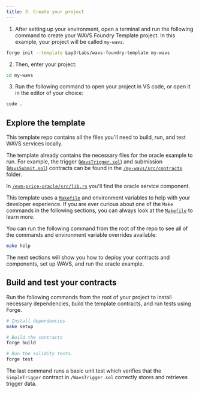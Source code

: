 ```yaml
---
title: 3. Create your project
---
```


1. After setting up your environment, open a terminal and run the following command to create your WAVS Foundry Template project. In this example, your project will be called `my-wavs`.

```bash docci-ignore
forge init --template Lay3rLabs/wavs-foundry-template my-wavs
```

2. Then, enter your project:

```bash docci-ignore
cd my-wavs
```

3. Run the following command to open your project in VS code, or open it in the editor of your choice:

```bash docci-ignore
code .
```

## Explore the template

This template repo contains all the files you'll need to build, run, and test WAVS services locally.

The template already contains the necessary files for the oracle example to run. For example, the trigger ([`WavsTrigger.sol`](https://github.com/Lay3rLabs/wavs-foundry-template/tree/v0.3.0/src/contracts/WavsTrigger.sol)) and submission ([`WavsSubmit.sol`](https://github.com/Lay3rLabs/wavs-foundry-template/tree/v0.3.0/src/contracts/WavsSubmit.sol)) contracts can be found in the [`/my-wavs/src/contracts`](https://github.com/Lay3rLabs/wavs-foundry-template/tree/v0.3.0/src) folder.

In [`/evm-price-oracle/src/lib.rs`](https://github.com/Lay3rLabs/wavs-foundry-template/tree/v0.3.0/components/evm-price-oracle/src/lib.rs) you'll find the oracle service component.

This template uses a [`Makefile`](https://github.com/Lay3rLabs/wavs-foundry-template/tree/v0.3.0/Makefile) and environment variables to help with your developer experience. If you are ever curious about one of the `Make` commands in the following sections, you can always look at the [`Makefile`](https://github.com/Lay3rLabs/wavs-foundry-template/tree/v0.3.0/Makefile) to learn more.

<Callout title="Info" type="info">

You can run the following command from the root of the repo to see all of the commands and environment variable overrides available:

```bash docci-ignore
make help
```

</Callout>

The next sections will show you how to deploy your contracts and components, set up WAVS, and run the oracle example.


## Build and test your contracts

Run the following commands from the root of your project to install necessary dependencies, build the template contracts, and run tests using Forge.

```bash
# Install dependencies
make setup

# Build the contracts
forge build

# Run the solidity tests.
forge test
```

The last command runs a basic unit test which verifies that the `SimpleTrigger` contract in `/WavsTrigger.sol` correctly stores and retrieves trigger data.
